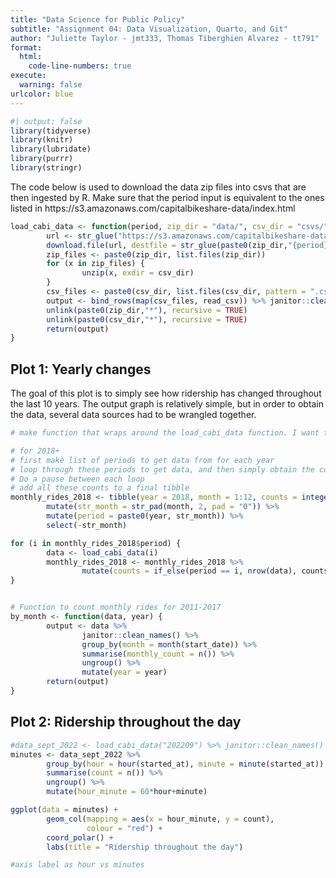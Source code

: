 ```yaml
---
title: "Data Science for Public Policy"
subtitle: "Assignment 04: Data Visualization, Quarto, and Git"
author: "Juliette Taylor - jmt333, Thomas Tiberghien Alvarez - tt791"
format: 
  html:
    code-line-numbers: true
execute: 
  warning: false
urlcolor: blue
---
```


\vspace{0.1in}

```r
#| output: false
library(tidyverse)
library(knitr)
library(lubridate)
library(purrr)
library(stringr)
```


The code below is used to download the data zip files into csvs that are then ingested by R. Make sure that the period input is equivalent to the ones listed in https://s3.amazonaws.com/capitalbikeshare-data/index.html
```r
load_cabi_data <- function(period, zip_dir = "data/", csv_dir = "csvs/") {
        url <- str_glue("https://s3.amazonaws.com/capitalbikeshare-data/{period}-capitalbikeshare-tripdata.zip")
        download.file(url, destfile = str_glue(paste0(zip_dir,"{period}-cabi-tripdata.zip")))
        zip_files <- paste0(zip_dir, list.files(zip_dir))
        for (x in zip_files) {
                unzip(x, exdir = csv_dir)
        }
        csv_files <- paste0(csv_dir, list.files(csv_dir, pattern = ".csv"))
        output <- bind_rows(map(csv_files, read_csv)) %>% janitor::clean_names()
        unlink(paste0(zip_dir,"*"), recursive = TRUE)
        unlink(paste0(csv_dir,"*"), recursive = TRUE)
        return(output)
}
```

## Plot 1: Yearly changes

The goal of this plot is to simply see how ridership has changed throughout the last 10 years. The output graph is relatively simple, but in order to obtain the data, several data sources had to be wrangled together. 

```r
# make function that wraps around the load_cabi_data function. I want to get a total of all monthly rides since 2012, but the data past 2018 requires a different setup

# for 2018+
# first make list of periods to get data from for each year
# loop through these periods to get data, and then simply obtain the count for this
# Do a pause between each loop
# add all these counts to a final tibble
monthly_rides_2018 <- tibble(year = 2018, month = 1:12, counts = integer(12)) %>% 
        mutate(str_month = str_pad(month, 2, pad = "0")) %>% 
        mutate(period = paste0(year, str_month)) %>% 
        select(-str_month)

for (i in monthly_rides_2018$period) {
        data <- load_cabi_data(i)
        monthly_rides_2018 <- monthly_rides_2018 %>% 
                mutate(counts = if_else(period == i, nrow(data), counts))
}


# Function to count monthly rides for 2011-2017
by_month <- function(data, year) {
        output <- data %>% 
                janitor::clean_names() %>% 
                group_by(month = month(start_date)) %>% 
                summarise(monthly_count = n()) %>% 
                ungroup() %>% 
                mutate(year = year)
        return(output)
}
```



## Plot 2: Ridership throughout the day

```r

#data_sept_2022 <- load_cabi_data("202209") %>% janitor::clean_names()
minutes <- data_sept_2022 %>%
        group_by(hour = hour(started_at), minute = minute(started_at)) %>% 
        summarise(count = n()) %>% 
        ungroup() %>% 
        mutate(hour_minute = 60*hour+minute)

ggplot(data = minutes) +
        geom_col(mapping = aes(x = hour_minute, y = count), 
                 colour = "red") +
        coord_polar() + 
        labs(title = "Ridership throughout the day")

#axis label as hour vs minutes
```



